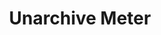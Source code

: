 ---
openapi: post /meters/{id}/unarchive
title: Unarchive Meter
description: Unarchive a meter by its ID.
---